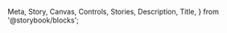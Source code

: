   Meta,
  Story,
  Canvas,
  Controls,
  Stories,
  Description,
  Title,
} from '@storybook/blocks';

<Meta of={GridstackStories} name="Docs" />

<Title />

<Description />

<UsageExample />

### Styles

#### SCSS

```css
@use '@kyndryl-design-system/shidoka-applications/common/scss/utility/gridstack-shidoka.scss';
```

#### CSS

```css
@use '@kyndryl-design-system/shidoka-applications/common/css/gridstack-shidoka.css';
```

## Widget Sizes

[Widget Size and Constraint definitions are provided as JSON objects](https://github.com/kyndryl-design-system/shidoka-applications/tree/main/src/common/helpers/gridstack.ts), which can be imported and included in Layout deifinitions. These sizes & constraints are provided as a baseline, and you can provide your own sizes and contraints as needed.

**Note:** Widget sizes and constraints (min/max sizes) must be provided for each breakpoint.

### Example

```js
import {
  WidgetSizes,
  WidgetConstraints,
} from '@kyndryl-design-system/shidoka-applications/common/helpers/gridstack';

const Layout = {
  max: [
    {
      id: 'widget1',
      ...WidgetSizes.standard.max,
      ...WidgetConstraints.default.max,
    },
    {
      id: 'widget2',
      ...WidgetSizes.wide.max,
      ...WidgetConstraints.chart.max,
    },
  ],
  // provide widget sizes for every breakpoint
};
```

## Sample Gridstack

[Full sample Layout definition here](https://github.com/kyndryl-design-system/shidoka-applications/tree/main/src/components/reusable/widget/sample-layout.ts).

<Canvas>
  <Story of={GridstackStories.Gridstack} />
</Canvas>

### Properties & Controls

<Controls of={GridstackStories.Gridstack} />
